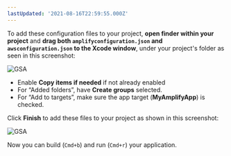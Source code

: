 ```yaml
---
lastUpdated: '2021-08-16T22:59:55.000Z'
---
```

To add these configuration files to your project, **open finder within your project** and **drag both `amplifyconfiguration.json` and `awsconfiguration.json` to the Xcode window**, under your project's folder as seen in this screenshot:

![GSA](/images/project-setup/50_1_dragDrop.png)

* Enable **Copy items if needed** if not already enabled
* For “Added folders”, have **Create groups** selected.
* For “Add to targets”, make sure the app target (**MyAmplifyApp**) is checked.

Click **Finish** to add these files to your project as shown in this screenshot:

![GSA](/images/project-setup/50_2_addFiles.png)

Now you can build (`Cmd+b`) and run (`Cmd+r`) your application.

